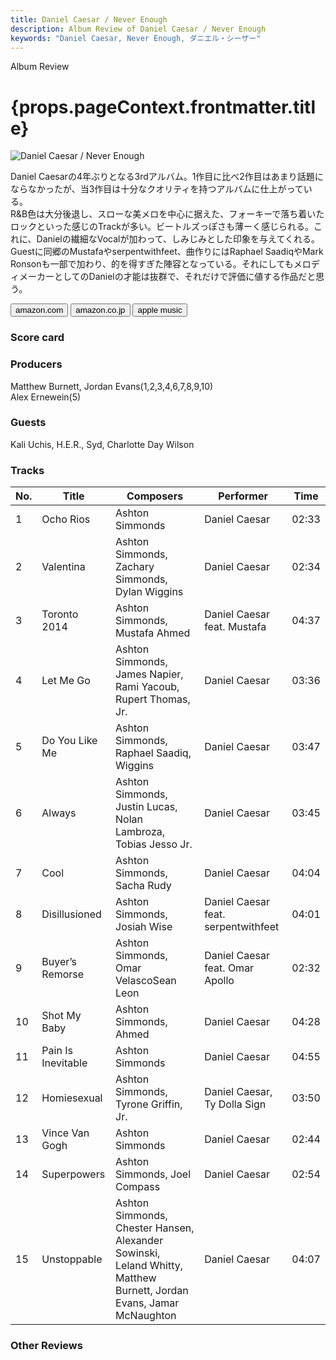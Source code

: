 ```yaml
---
title: Daniel Caesar / Never Enough
description: Album Review of Daniel Caesar / Never Enough
keywords: "Daniel Caesar, Never Enough, ダニエル・シーザー"
---
```






<p className="largeP">Album Review</p>
<h1 className="h1--no--margin">{props.pageContext.frontmatter.title}</h1>

<Row  className="image-card-group">
	<Column colMd={3} colLg={4} noGutterMdLeft="">
       <ImageCard>

![Daniel Caesar / Never Enough](../../images/cd/danielcaesar2L.jpg)

</ImageCard>
	</Column>
	<Column colMd={4} colLg={8} noGutterMdLeft="">
		<p>
			Daniel Caesarの4年ぶりとなる3rdアルバム。1作目に比べ2作目はあまり話題にならなかったが、当3作目は十分なクオリティを持つアルバムに仕上がっている。
			<br/>R&B色は大分後退し、スローな美メロを中心に据えた、フォーキーで落ち着いたロックといった感じのTrackが多い。ビートルズっぽさも薄ーく感じられる。これに、Danielの繊細なVocalが加わって、しみじみとした印象を与えてくれる。
			<br/>Guestに同郷のMustafaやserpentwithfeet、曲作りにはRaphael SaadiqやMark Ronsonも一部で加わり、的を得すぎた陣容となっている。それにしてもメロディメーカーとしてのDanielの才能は抜群で、それだけで評価に値する作品だと思う。
		</p>
		<div>
		  <Button className="button-right-mergin"  href="https://amzn.to/3tqgk4J" renderIcon={ArrowUpRight} size='sm' kind='primary'>
  	    amazon.com
  	  </Button>
  	  <Button className="button-right-mergin"  href="https://amzn.to/45iWWnb" renderIcon={ArrowUpRight} size='sm' kind='secondary'>
  	    amazon.co.jp
			</Button>
			<Button className="button-right-mergin"  href="https://apple.co/3ZP7bP8" renderIcon={ArrowUpRight} size='sm' kind='tertiary'>
  	    apple music
			</Button>
			<AdvJS2/>
		</div>
	</Column>
</Row>
<Row >
	<Column colMd={4} colLg={4} noGutterMdLeft="">
		<div>
		  <h3>Score card</h3>
			<SliderJS1 value="1" />
		  <SliderJS2 value="2" />
			<SliderJS3 value="1" />
		  <SliderJS4 value="9" />
		</div>
	</Column>
	<Column colMd={8} colLg={8} noGutterMdLeft="">
		<div>
			<h3>Producers</h3>
			<p>
				Matthew Burnett, Jordan Evans(1,2,3,4,6,7,8,9,10)
				<br/>Alex Ernewein(5)
			</p>
			<h3>Guests</h3>
			<p>
				Kali Uchis, H.E.R., Syd, Charlotte Day Wilson
			</p>
		</div>
	</Column>
</Row>

<h3>Tracks</h3>

| No. | Title              | Composers                                                                                                           | Performer                           | Time  |
| --- | ------------------ | ------------------------------------------------------------------------------------------------------------------- | ----------------------------------- | ----- |
| 1   | Ocho Rios          | Ashton Simmonds                                                                                                     | Daniel Caesar                       | 02:33 |
| 2   | Valentina          | Ashton Simmonds, Zachary Simmonds, Dylan Wiggins                                                                    | Daniel Caesar                       | 02:34 |
| 3   | Toronto 2014       | Ashton Simmonds, Mustafa Ahmed                                                                                      | Daniel Caesar feat. Mustafa         | 04:37 |
| 4   | Let Me Go          | Ashton Simmonds, James Napier, Rami Yacoub, Rupert Thomas, Jr.                                                      | Daniel Caesar                       | 03:36 |
| 5   | Do You Like Me     | Ashton Simmonds, Raphael Saadiq, Wiggins                                                                            | Daniel Caesar                       | 03:47 |
| 6   | Always             | Ashton Simmonds, Justin Lucas, Nolan Lambroza, Tobias Jesso Jr.                                                     | Daniel Caesar                       | 03:45 |
| 7   | Cool               | Ashton Simmonds, Sacha Rudy                                                                                         | Daniel Caesar                       | 04:04 |
| 8   | Disillusioned      | Ashton Simmonds, Josiah Wise                                                                                        | Daniel Caesar feat. serpentwithfeet | 04:01 |
| 9   | Buyer’s Remorse    | Ashton Simmonds, Omar VelascoSean Leon                                                                              | Daniel Caesar feat. Omar Apollo     | 02:32 |
| 10  | Shot My Baby       | Ashton Simmonds, Ahmed                                                                                              | Daniel Caesar                       | 04:28 |
| 11  | Pain Is Inevitable | Ashton Simmonds                                                                                                     | Daniel Caesar                       | 04:55 |
| 12  | Homiesexual        | Ashton Simmonds, Tyrone Griffin, Jr.                                                                                | Daniel Caesar, Ty Dolla Sign        | 03:50 |
| 13  | Vince Van Gogh     | Ashton Simmonds                                                                                                     | Daniel Caesar                       | 02:44 |
| 14  | Superpowers        | Ashton Simmonds, Joel Compass                                                                                       | Daniel Caesar                       | 02:54 |
| 15  | Unstoppable        | Ashton Simmonds, Chester Hansen, Alexander Sowinski, Leland Whitty, Matthew Burnett, Jordan Evans, Jamar McNaughton | Daniel Caesar                       | 04:07 |

<h3>Other Reviews</h3>

<Row>
  <Column colMd={3} colLg={3} noGutterMdLeft>
    <Review1 />
  </Column>
</Row>

<AdvJS3 />
